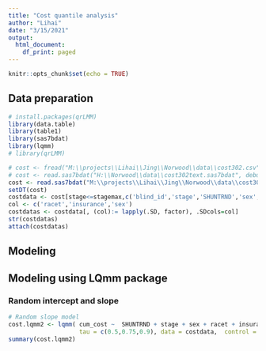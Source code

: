 ---
title: "Cost quantile analysis"
author: "Lihai"
date: "3/15/2021"
output:
  html_document:
    df_print: paged
---

```{r setup, include=FALSE}
knitr::opts_chunk$set(echo = TRUE)
```

## Data preparation

```{r include=FALSE,cache=TRUE,error=FALSE,message=FALSE}
# install.packages(qrLMM)
library(data.table)
library(table1)
library(sas7bdat)
library(lqmm)
# library(qrLMM)

# cost <- fread("M:\\projects\\Lihai\\Jing\\Norwood\\data\\cost302.csv")
# cost <- read.sas7bdat("H:\\Norwood\\data\\cost302text.sas7bdat", debug=FALSE)
cost <- read.sas7bdat("M:\\projects\\Lihai\\Jing\\Norwood\\data\\cost302text.sas7bdat", debug=FALSE)
setDT(cost)
costdata <- cost[stage<=stagemax,c('blind_id','stage','SHUNTRND','sex','racet','cum_cost','ATRESIAn','insurance')]
col <- c('racet','insurance','sex')
costdatas <- costdata[, (col):= lapply(.SD, factor), .SDcols=col]
str(costdatas)
attach(costdatas)
```


<!-- Trying using QRLMM packageds to run quantile regression mixed model:  -->

<!-- ```{r dataprepare,cache=TRUE,message=FALSE,error=FALSE} -->
<!-- treat = c() -->
<!-- treat[SHUNTRND=="1:MBTS"]=1 -->
<!-- treat[!SHUNTRND=="1:MBTS"]=2 -->

<!-- y = cum_cost #response -->
<!-- x = cbind(1,treat,stage) #design matrix for fixed effects -->
<!-- z = cbind(1,stage) #design matrix for random effects -->
<!-- #A median regression -->
<!-- # median_reg = QRLMM(y,x,z,blind_id,MaxIter = 500) -->

<!-- ``` -->

## Modeling

<!-- ### Median regression -->

<!-- ```{r median} -->
<!-- cost_qt <- QRLMM(y,x,z,blind_id,p=0.5,precision=0.001,MaxIter=100,M=10,cp=0.25, -->
<!--       beta=NA,sigma=NA,Psi=NA,show.convergence=TRUE,CI=95) -->
<!-- ``` -->

<!-- ### Including median regression Plots -->

<!-- Here is the graphs -->
<!-- ```{r plots, echo=FALSE} -->
<!-- summary(cost_qt) -->
<!-- ``` -->

<!-- ### 75th Quantile regression -->

<!-- ```{r 75th percentile } -->
<!-- cost_qt <- QRLMM(y,x,z,blind_id,p=0.75,precision=0.001,MaxIter=100,M=10,cp=0.25, -->
<!--       beta=NA,sigma=NA,Psi=NA,show.convergence=TRUE,CI=95) -->
<!-- ``` -->

<!-- ### 90th Quantile regression -->

<!-- ```{r 90th percentil } -->
<!-- cost_qt <- QRLMM(y,x,z,blind_id,p=0.9,precision=0.001,MaxIter=100,M=10,cp=0.25, -->
<!--       beta=NA,sigma=NA,Psi=NA,show.convergence=TRUE,CI=95) -->
<!-- ``` -->


## Modeling using LQmm package

### Random intercept and slope

```{r lqmm random }
# Random slope model
cost.lqmm2 <- lqmm( cum_cost ~  SHUNTRND + stage + sex + racet + insurance + ATRESIAn, random = ~ 1 + stage, group = blind_id,
                    tau = c(0.5,0.75,0.9), data = costdata,  control = lqmmControl(method = "df", UP_max_iter = 800))
summary(cost.lqmm2)
```

